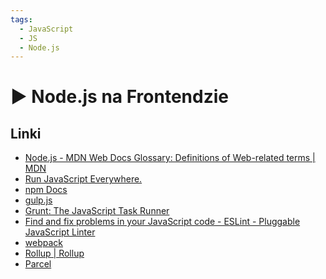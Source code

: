 ```yaml
---
tags:
  - JavaScript
  - JS
  - Node.js
---
```



# ▶️ Node.js na Frontendzie

<VimeoPlayer videoId="752715007" />

## Linki

- [Node.js - MDN Web Docs Glossary: Definitions of Web-related terms | MDN](https://developer.mozilla.org/en-US/docs/Glossary/Node.js)
- [Run JavaScript Everywhere.](https://nodejs.dev/en/)
- [npm Docs](https://docs.npmjs.com/)
- [gulp.js](https://gulpjs.com/)
- [Grunt: The JavaScript Task Runner](https://gruntjs.com/)
- [Find and fix problems in your JavaScript code - ESLint - Pluggable JavaScript Linter](https://eslint.org/)
- [webpack](https://webpack.js.org/)
- [Rollup | Rollup](https://rollupjs.org/)
- [Parcel](https://parceljs.org/)
